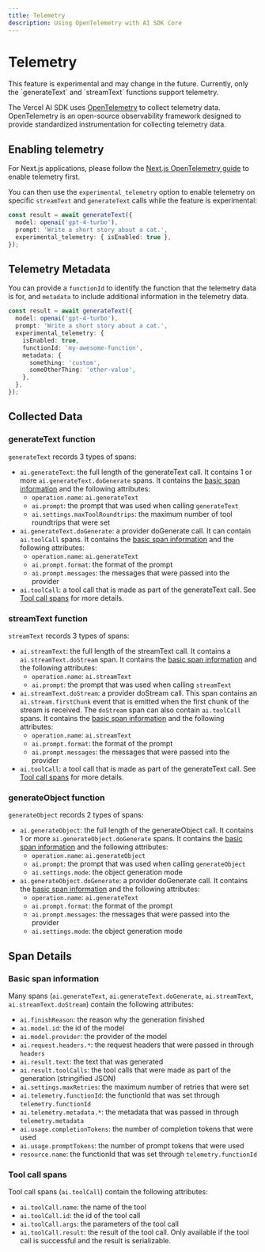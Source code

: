 ```yaml
---
title: Telemetry
description: Using OpenTelemetry with AI SDK Core
---
```


# Telemetry

<Note type="warning">
  This feature is experimental and may change in the future. Currently, only the
  `generateText` and `streamText` functions support telemetry.
</Note>

The Vercel AI SDK uses [OpenTelemetry](https://opentelemetry.io/) to collect telemetry data.
OpenTelemetry is an open-source observability framework designed to provide
standardized instrumentation for collecting telemetry data.

## Enabling telemetry

For Next.js applications, please follow the [Next.js OpenTelemetry guide](https://nextjs.org/docs/app/building-your-application/optimizing/open-telemetry) to enable telemetry first.

You can then use the `experimental_telemetry` option to enable telemetry on specific `streamText` and `generateText` calls while
the feature is experimental:

```ts highlight="4"
const result = await generateText({
  model: openai('gpt-4-turbo'),
  prompt: 'Write a short story about a cat.',
  experimental_telemetry: { isEnabled: true },
});
```

## Telemetry Metadata

You can provide a `functionId` to identify the function that the telemetry data is for,
and `metadata` to include additional information in the telemetry data.

```ts highlight="6-10"
const result = await generateText({
  model: openai('gpt-4-turbo'),
  prompt: 'Write a short story about a cat.',
  experimental_telemetry: {
    isEnabled: true,
    functionId: 'my-awesome-function',
    metadata: {
      something: 'custom',
      someOtherThing: 'other-value',
    },
  },
});
```

## Collected Data

### generateText function

`generateText` records 3 types of spans:

- `ai.generateText`: the full length of the generateText call. It contains 1 or more `ai.generateText.doGenerate` spans.
  It contains the [basic span information](#basic-span-information) and the following attributes:
  - `operation.name`: `ai.generateText`
  - `ai.prompt`: the prompt that was used when calling `generateText`
  - `ai.settings.maxToolRoundtrips`: the maximum number of tool roundtrips that were set
- `ai.generateText.doGenerate`: a provider doGenerate call. It can contain `ai.toolCall` spans.
  It contains the [basic span information](#basic-span-information) and the following attributes:
  - `operation.name`: `ai.generateText`
  - `ai.prompt.format`: the format of the prompt
  - `ai.prompt.messages`: the messages that were passed into the provider
- `ai.toolCall`: a tool call that is made as part of the generateText call. See [Tool call spans](#tool-call-spans) for more details.

### streamText function

`streamText` records 3 types of spans:

- `ai.streamText`: the full length of the streamText call. It contains a `ai.streamText.doStream` span.
  It contains the [basic span information](#basic-span-information) and the following attributes:
  - `operation.name`: `ai.streamText`
  - `ai.prompt`: the prompt that was used when calling `streamText`
- `ai.streamText.doStream`: a provider doStream call.
  This span contains an `ai.stream.firstChunk` event that is emitted when the first chunk of the stream is received.
  The `doStream` span can also contain `ai.toolCall` spans.
  It contains the [basic span information](#basic-span-information) and the following attributes:
  - `operation.name`: `ai.streamText`
  - `ai.prompt.format`: the format of the prompt
  - `ai.prompt.messages`: the messages that were passed into the provider
- `ai.toolCall`: a tool call that is made as part of the generateText call. See [Tool call spans](#tool-call-spans) for more details.

### generateObject function

`generateObject` records 2 types of spans:

- `ai.generateObject`: the full length of the generateObject call. It contains 1 or more `ai.generateObject.doGenerate` spans.
  It contains the [basic span information](#basic-span-information) and the following attributes:
  - `operation.name`: `ai.generateObject`
  - `ai.prompt`: the prompt that was used when calling `generateObject`
  - `ai.settings.mode`: the object generation mode
- `ai.generateObject.doGenerate`: a provider doGenerate call.
  It contains the [basic span information](#basic-span-information) and the following attributes:
  - `operation.name`: `ai.generateText`
  - `ai.prompt.format`: the format of the prompt
  - `ai.prompt.messages`: the messages that were passed into the provider
  - `ai.settings.mode`: the object generation mode

## Span Details

### Basic span information

Many spans (`ai.generateText`, `ai.generateText.doGenerate`, `ai.streamText`, `ai.streamText.doStream`) contain the following attributes:

- `ai.finishReason`: the reason why the generation finished
- `ai.model.id`: the id of the model
- `ai.model.provider`: the provider of the model
- `ai.request.headers.*`: the request headers that were passed in through `headers`
- `ai.result.text`: the text that was generated
- `ai.result.toolCalls`: the tool calls that were made as part of the generation (stringified JSON)
- `ai.settings.maxRetries`: the maximum number of retries that were set
- `ai.telemetry.functionId`: the functionId that was set through `telemetry.functionId`
- `ai.telemetry.metadata.*`: the metadata that was passed in through `telemetry.metadata`
- `ai.usage.completionTokens`: the number of completion tokens that were used
- `ai.usage.promptTokens`: the number of prompt tokens that were used
- `resource.name`: the functionId that was set through `telemetry.functionId`

### Tool call spans

Tool call spans (`ai.toolCall`) contain the following attributes:

- `ai.toolCall.name`: the name of the tool
- `ai.toolCall.id`: the id of the tool call
- `ai.toolCall.args`: the parameters of the tool call
- `ai.toolCall.result`: the result of the tool call. Only available if the tool call is successful and the result is serializable.
